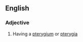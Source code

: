 ==English==

===Adjective===
{{en-adj}}

# {{context|rare|lang=en}} Having a [[pterygium]] or [[pterygia]]